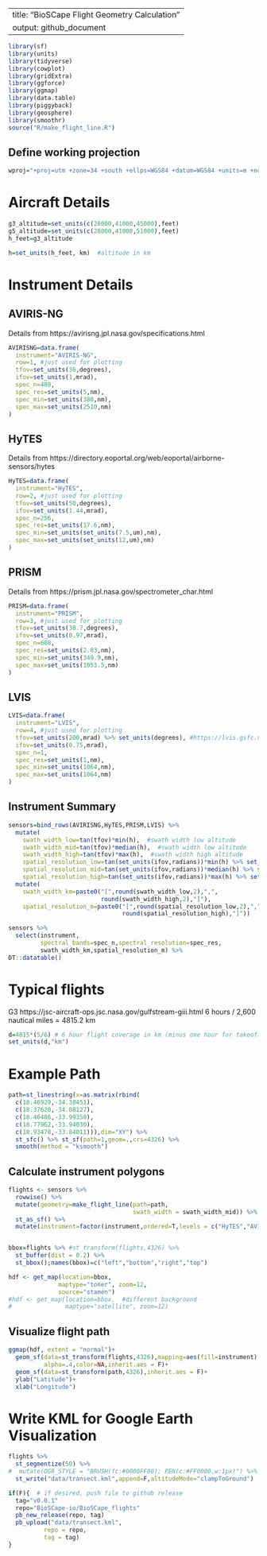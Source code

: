 
---
title: "BioSCape Flight Geometry Calculation"
output: github_document
---


```r
library(sf)
library(units)
library(tidyverse)
library(cowplot)
library(gridExtra)
library(ggforce)
library(ggmap)
library(data.table)
library(piggyback)
library(geosphere)
library(smoothr)
source("R/make_flight_line.R")
```


## Define working projection
```r
wproj="+proj=utm +zone=34 +south +ellps=WGS84 +datum=WGS84 +units=m +no_defs" # working projection 
```



# Aircraft Details

```r
g3_altitude=set_units(c(28000,41000,45000),feet)
g5_altitude=set_units(c(28000,41000,51000),feet)
h_feet=g3_altitude

h=set_units(h_feet, km)  #altitude in km
```



# Instrument Details

## AVIRIS-NG 

Details from https://avirisng.jpl.nasa.gov/specifications.html

```r
AVIRISNG=data.frame(
  instrument="AVIRIS-NG",
  row=1, #just used for plotting
  tfov=set_units(36,degrees),
  ifov=set_units(1,mrad),
  spec_n=480,
  spec_res=set_units(5,nm),
  spec_min=set_units(380,nm),
  spec_max=set_units(2510,nm)
)
```

## HyTES 
Details from https://directory.eoportal.org/web/eoportal/airborne-sensors/hytes

```r
HyTES=data.frame(
  instrument="HyTES", 
  row=2, #just used for plotting
  tfov=set_units(50,degrees),
  ifov=set_units(1.44,mrad),
  spec_n=256,
  spec_res=set_units(17.6,nm),
  spec_min=set_units(set_units(7.5,um),nm),
  spec_max=set_units(set_units(12,um),nm)
)
```

## PRISM
Details from https://prism.jpl.nasa.gov/spectrometer_char.html

```r
PRISM=data.frame(
  instrument="PRISM",
  row=3, #just used for plotting
  tfov=set_units(30.7,degrees),
  ifov=set_units(0.97,mrad),
  spec_n=608,
  spec_res=set_units(2.83,nm),
  spec_min=set_units(349.9,nm),
  spec_max=set_units(1053.5,nm)
)
```

## LVIS
```r
LVIS=data.frame(
  instrument="LVIS",
  row=4, #just used for plotting
  tfov=set_units(200,mrad) %>% set_units(degrees), #https://lvis.gsfc.nasa.gov/Data/Maps/ABoVE2019Map.html
  ifov=set_units(0.75,mrad),
  spec_n=1,
  spec_res=set_units(1,nm),
  spec_min=set_units(1064,nm),
  spec_max=set_units(1064,nm)
)
```


## Instrument Summary

```r
sensors=bind_rows(AVIRISNG,HyTES,PRISM,LVIS) %>% 
  mutate(
    swath_width_low=tan(tfov)*min(h),  #swath width low altitude
    swath_width_mid=tan(tfov)*median(h),  #swath width low altitude
    swath_width_high=tan(tfov)*max(h),  #swath width high altitude
    spatial_resolution_low=tan(set_units(ifov,radians))*min(h) %>% set_units(m),  # spatial resolution in m
    spatial_resolution_mid=tan(set_units(ifov,radians))*median(h) %>% set_units(m),  # spatial resolution in m
    spatial_resolution_high=tan(set_units(ifov,radians))*max(h) %>% set_units(m)) %>%   # spatial resolution in m
  mutate(
    swath_width_km=paste0("[",round(swath_width_low,2),",",
                          round(swath_width_high,2),"]"),
    spatial_resolution_m=paste0("[",round(spatial_resolution_low,2),",",
                                round(spatial_resolution_high),"]"))

sensors %>% 
  select(instrument,
         spectral_bands=spec_n,spectral_resolution=spec_res,
         swath_width_km,spatial_resolution_m) %>% 
DT::datatable()
```

# Typical flights

G3 https://jsc-aircraft-ops.jsc.nasa.gov/gulfstream-giii.html
6 hours / 2,600 nautical miles = 4815.2 km

```r
d=4815*(5/6) # 6 hour flight coverage in km (minus one hour for takeoff/landing)
set_units(d,"km")
```

# Example Path

```r
path=st_linestring(x=as.matrix(rbind(
  c(18.46929,-34.38451),
  c(18.37620,-34.08127),
  c(18.46486,-33.99350),
  c(18.77962,-33.94030),
  c(18.93478,-33.84011))),dim="XY") %>% 
  st_sfc() %>% st_sf(path=1,geom=.,crs=4326) %>% 
  smooth(method = "ksmooth")
```

## Calculate instrument polygons
```r
flights <- sensors %>% 
  rowwise() %>% 
  mutate(geometry=make_flight_line(path=path,
                                   swath_width = swath_width_mid)) %>% 
  st_as_sf() %>%
  mutate(instrument=factor(instrument,ordered=T,levels = c("HyTES","AVIRIS-NG","PRISM","LVIS")))


bbox=flights %>% #st_transform(flights,4326) %>% 
  st_buffer(dist = 0.2) %>% 
  st_bbox();names(bbox)=c("left","bottom","right","top")

hdf <- get_map(location=bbox,
              maptype="toner", zoom=12,
              source="stamen")
#hdf <- get_map(location=bbox,  #different background
#               maptype="satellite", zoom=12)
```


## Visualize flight path
```r
ggmap(hdf, extent = "normal")+
  geom_sf(data=st_transform(flights,4326),mapping=aes(fill=instrument),
          alpha=.4,color=NA,inherit.aes = F)+
  geom_sf(data=st_transform(path,4326),inherit.aes = F)+
  ylab("Latitude")+
  xlab("Longitude")

```

# Write KML for Google Earth Visualization
```r
flights %>% 
  st_segmentize(50) %>% 
#  mutate(OGR_STYLE = "BRUSH(fc:#0000FF80); PEN(c:#FF0000,w:1px)") %>%  #fiddle with kml aesthetics
  st_write("data/transect.kml",append=F,altitudeMode="clampToGround")

if(F){  # if desired, push file to github release
  tag="v0.0.1"
  repo="BioSCape-io/BioSCape_flights"
  pb_new_release(repo, tag)
  pb_upload("data/transect.kml", 
          repo = repo, 
          tag = tag)
}

```